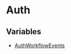 
# Auth

## Variables

- [AuthWorkflowEvents](../Auth/variables/utils.Auth.AuthWorkflowEvents/page.mdx)
